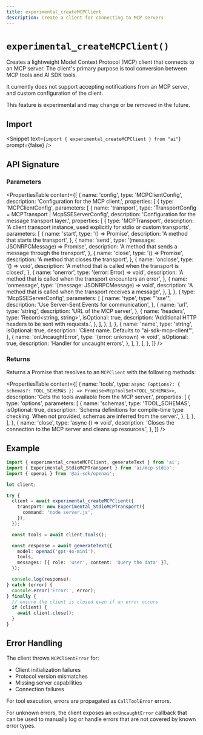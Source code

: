 ```yaml
---
title: experimental_createMCPClient
description: Create a client for connecting to MCP servers
---
```


# `experimental_createMCPClient()`

Creates a lightweight Model Context Protocol (MCP) client that connects to an MCP server. The client's primary purpose is tool conversion between MCP tools and AI SDK tools.

It currently does not support accepting notifications from an MCP server, and custom configuration of the client.

This feature is experimental and may change or be removed in the future.

## Import

<Snippet
  text={`import { experimental_createMCPClient } from "ai"`}
  prompt={false}
/>

## API Signature

### Parameters

<PropertiesTable
  content={[
    {
      name: 'config',
      type: 'MCPClientConfig',
      description: 'Configuration for the MCP client.',
      properties: [
        {
          type: 'MCPClientConfig',
          parameters: [
            {
              name: 'transport',
              type: 'TransportConfig = MCPTransport | McpSSEServerConfig',
              description: 'Configuration for the message transport layer.',
              properties: [
                {
                  type: 'MCPTransport',
                  description:
                    'A client transport instance, used explicitly for stdio or custom transports',
                  parameters: [
                    {
                      name: 'start',
                      type: '() => Promise<void>',
                      description: 'A method that starts the transport',
                    },
                    {
                      name: 'send',
                      type: '(message: JSONRPCMessage) => Promise<void>',
                      description:
                        'A method that sends a message through the transport',
                    },
                    {
                      name: 'close',
                      type: '() => Promise<void>',
                      description: 'A method that closes the transport',
                    },
                    {
                      name: 'onclose',
                      type: '() => void',
                      description:
                        'A method that is called when the transport is closed',
                    },
                    {
                      name: 'onerror',
                      type: '(error: Error) => void',
                      description:
                        'A method that is called when the transport encounters an error',
                    },
                    {
                      name: 'onmessage',
                      type: '(message: JSONRPCMessage) => void',
                      description:
                        'A method that is called when the transport receives a message',
                    },
                  ],
                },
                {
                  type: 'McpSSEServerConfig',
                  parameters: [
                    {
                      name: 'type',
                      type: "'sse'",
                      description: 'Use Server-Sent Events for communication',
                    },
                    {
                      name: 'url',
                      type: 'string',
                      description: 'URL of the MCP server',
                    },
                    {
                      name: 'headers',
                      type: 'Record<string, string>',
                      isOptional: true,
                      description:
                        'Additional HTTP headers to be sent with requests.',
                    },
                  ],
                },
              ],
            },
            {
              name: 'name',
              type: 'string',
              isOptional: true,
              description: 'Client name. Defaults to "ai-sdk-mcp-client"',
            },
            {
              name: 'onUncaughtError',
              type: '(error: unknown) => void',
              isOptional: true,
              description: 'Handler for uncaught errors',
            },
          ],
        },
      ],
    },
  ]}
/>

### Returns

Returns a Promise that resolves to an `MCPClient` with the following methods:

<PropertiesTable
  content={[
    {
      name: 'tools',
      type: `async (options?: {
        schemas?: TOOL_SCHEMAS
      }) => Promise<McpToolSet<TOOL_SCHEMAS>>`,
      description: 'Gets the tools available from the MCP server.',
      properties: [
        {
          type: 'options',
          parameters: [
            {
              name: 'schemas',
              type: 'TOOL_SCHEMAS',
              isOptional: true,
              description:
                'Schema definitions for compile-time type checking. When not provided, schemas are inferred from the server.',
            },
          ],
        },
      ],
    },
    {
      name: 'close',
      type: 'async () => void',
      description:
        'Closes the connection to the MCP server and cleans up resources.',
    },
  ]}
/>

## Example

```typescript
import { experimental_createMCPClient, generateText } from 'ai';
import { Experimental_StdioMCPTransport } from 'ai/mcp-stdio';
import { openai } from '@ai-sdk/openai';

let client;

try {
  client = await experimental_createMCPClient({
    transport: new Experimental_StdioMCPTransport({
      command: 'node server.js',
    }),
  });

  const tools = await client.tools();

  const response = await generateText({
    model: openai('gpt-4o-mini'),
    tools,
    messages: [{ role: 'user', content: 'Query the data' }],
  });

  console.log(response);
} catch (error) {
  console.error('Error:', error);
} finally {
  // ensure the client is closed even if an error occurs
  if (client) {
    await client.close();
  }
}
```

## Error Handling

The client throws `MCPClientError` for:

- Client initialization failures
- Protocol version mismatches
- Missing server capabilities
- Connection failures

For tool execution, errors are propagated as `CallToolError` errors.

For unknown errors, the client exposes an `onUncaughtError` callback that can be used to manually log or handle errors that are not covered by known error types.

